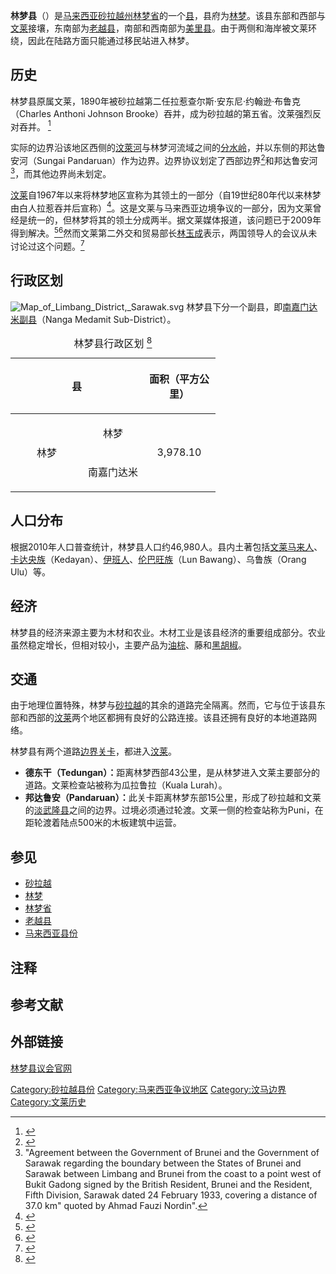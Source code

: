 {{for|该县县府|林梦}}
{{Infobox settlement myd
| name ={{PAGENAME}}
| official_name =Daerah Limbang
| en = Limbang District
| ta = 
| jawi = 
| imagesize = 
| image_flag = 
| image_seal = 
| image_map = Sarawaklimbanglimbang.PNG
| coordinates = {{coord|4|15|0.00|N|115|10|0.01|E|display=title;inline}}
| state =砂拉越
| bhg = [[林梦省|林梦省]]
| seat =[[林梦|林梦]]
| la =[[林梦县议会|林梦县议会]]
| do = Superi bin Awang Said<ref>{{Cite web |url=https://limbang.sarawak.gov.my/page-0-179-295-Profil-Daerah-Limbang.html |title=存档副本 |access-date=2020-11-13 |archive-date=2020-11-13 |archive-url=https://web.archive.org/web/20201113102003/https://limbang.sarawak.gov.my/page-0-179-295-Profil-Daerah-Limbang.html |dead-url=no }}</ref>
| area_total_km2 = {{formatnum:3976.60|R}}
| population_total = {{formatnum:46,980|R}}
| population_as_of = 2010
|postal_code = 
|area_code=
|registration_plate=
}}
'''林梦县'''（{{lang-ms|Daerah Limbang}}）是[[马来西亚|马来西亚]][[砂拉越州|砂拉越州]][[林梦省|林梦省]]的一个[[马来西亚县份|县]]，县府为[[林梦|林梦]]。该县东部和西部与[[文莱|文莱]]接壤，东南部为[[老越县|老越县]]，南部和西南部为[[美里县|美里县]]。由于两侧和海岸被文莱环绕，因此在陆路方面只能通过移民站进入林梦。

==历史==
林梦县原属文莱，1890年被砂拉越第二任拉惹查尔斯·安东尼·约翰逊·布鲁克（Charles Anthoni Johnson Brooke）吞并，成为砂拉越的第五省。汶莱强烈反对吞并。 <ref>{{Cite web |url=https://www.cia.gov/library/publications/the-world-factbook/fields/2070.html |title=the CIA World Factbook |access-date=2020-11-14 |archive-date=2011-05-14 |archive-url=https://web.archive.org/web/20110514215411/https://www.cia.gov/library/publications/the-world-factbook/fields/2070.html |dead-url=yes }}</ref>

实际的边界沿该地区西侧的[[汶萊河|汶萊河]]与林梦河流域之间的[[分水岭|分水岭]]，并以东侧的邦达鲁安河（Sungai Pandaruan）作为边界。边界协议划定了西部边界<ref>{{Cite journal|title=Land and River Boundary Demarcation and Maintenance – Malaysia's Experience|url=http://www.dur.ac.uk/resources/ibru/conferences/thailand/malaysia.pdf|last=Ahmad Fauzi, Nordin|accessdate=11-04-2008|year=2006|series=Working paper at International Symposium on Land and River Demarcation and Maintenance in Support of Borderland Development|journal=|archive-date=2012-10-10|archive-url=https://web.archive.org/web/20121010220846/http://www.dur.ac.uk/resources/ibru/conferences/thailand/malaysia.pdf|dead-url=no}}</ref>和邦达鲁安河<ref>"Agreement between the Government of Brunei and the Government of Sarawak regarding the boundary between the States of Brunei and Sarawak between Limbang and Brunei from the coast to a point west of Bukit Gadong signed by the British Resident, Brunei and the Resident, Fifth Division, Sarawak dated 24 February 1933, covering a distance of 37.0 km" quoted by Ahmad Fauzi Nordin".</ref>，而其他边界尚未划定。

[[汶莱|汶莱]]自1967年以来将林梦地区宣称为其领土的一部分（自19世纪80年代以来林梦由白人拉惹吞并后宣称）<ref>{{Cite book|last=R. Haller-Trost|title=The Brunei-Malaysia Dispute Over Territorial and Maritime Claims in International Law|url=https://books.google.com/books?id=ZMJYOA6g_dYC&pg=PA20|year=1994|publisher=IBRU|isbn=978-1-897643-07-5|pages=20–|access-date=2020-11-14|archive-date=2020-11-16|archive-url=https://web.archive.org/web/20201116003912/https://books.google.com/books?id=ZMJYOA6g_dYC&pg=PA20|dead-url=no}}</ref>。这是文莱与马来西亚边境争议的一部分，因为文莱曾经是统一的，但林梦将其的领土分成两半。据文莱媒体报道，该问题已于2009年得到解决。<ref>{{Cite web|title=Brunei drops all claims to Limbang|url=http://www.bt.com.bn/home_news/2009/03/17/brunei_drops_all_claims_to_limbang|accessdate=2013-08-23|author=Ubaidillah Masli|date=2009-03-17|work=[[文莱时报|文莱时报]]|archiveurl=https://web.archive.org/web/20140712162447/http://www.bt.com.bn/home_news/2009/03/17/brunei_drops_all_claims_to_limbang|archivedate=12-07-2014}}</ref><ref>{{Cite web|title=Border issues between Malaysia, Brunei solved: Official|url=http://en.people.cn/90001/90777/90851/6971863.html|accessdate=2010-05-05|author=张心意|date=04-05-2010|work=[[新华社|新华社]]|publisher=[[人民日报|人民日报]]|archive-date=2016-03-06|archive-url=https://web.archive.org/web/20160306173819/http://en.people.cn/90001/90777/90851/6971863.html|dead-url=no}}</ref>然而文莱第二外交和贸易部长[[林玉成_(汶萊)|林玉成]]表示，两国领导人的会议从未讨论过这个问题。<ref>{{Cite web|title=Limbang issue was never discussed: Pehin Dato Lim|url=http://www.bt.com.bn/home_news/2009/03/18/limbang_issue_was_never_discussed_pehin_dato_lim|accessdate=2013-08-23|author=Ubaidillah Masli|date=2009-03-18|work=The Brunei Times|archiveurl=https://web.archive.org/web/20140215192853/http://www.bt.com.bn/home_news/2009/03/18/limbang_issue_was_never_discussed_pehin_dato_lim|archivedate=2014-02-15}}</ref>

==行政区划==
[[File:Map_of_Limbang_District,_Sarawak.svg|thumb]]
林梦县下分一个副县，即[[南嘉门达米副县|南嘉门达米副县]]（Nanga Medamit Sub-District）。
{| class="wikitable" align="center"
 |+ 林梦县行政区划 
{{my10|2}}
<ref name="limbang2">
{{Cite web
 |url=http://www.limbangrdo.sarawak.gov.my/ 
 |publisher=林梦省公署 
 |title=林梦省概况 
 |date=2012-01-19|accessdate=2012年1月26日 
 |deadurl=yes 
 |archiveurl=https://web.archive.org/web/20100214163111/http://www.limbangrdo.sarawak.gov.my/ 
 |archivedate=2010年2月14日 
}}{{ms}}
</ref>
|-
! colspan="2" align="center" height="35"| 县                    
! colspan="1" align="center" height="35"| 面积（平方公里）
! colspan="1" align="center" height="35"| 人口（2010年数据）
|-
| rowspan="2" width="100" align="center" | 林梦 
| width="80" align="center" height="30"  | 林梦 
| rowspan="2" width="100" align="center" | 3,978.10
| rowspan="2" width="100" align="center" | 48,186
|-
| width="80" align="center"  height="30"| 南嘉门达米
|}

==人口分布==
根据2010年人口普查统计，林梦县人口约46,980人。{{my10|2}}县内土著包括[[文莱马来人|文莱马来人]]、[[卡达央族|卡达央族]]（Kedayan）、[[伊班人|伊班人]]、[[伦巴旺族|伦巴旺族]]（Lun Bawang）、乌鲁族（Orang Ulu）等。
{{MyPopuSarawak|2010|12996|11923|365|250|13541|6465|91|269|1080}}

==经济==
林梦县的经济来源主要为木材和农业。木材工业是该县经济的重要组成部分。农业虽然稳定增长，但相对较小，主要产品为[[油棕|油棕]]、藤和[[黑胡椒|黑胡椒]]。

==交通==
由于地理位置特殊，林梦与[[砂拉越|砂拉越]]的其余的道路完全隔离。然而，它与位于该县东部和西部的[[汶莱|汶莱]]两个地区都拥有良好的公路连接。该县还拥有良好的本地道路网络。

林梦县有两个道路[[边界关卡|边界关卡]]，都进入[[汶莱|汶莱]]。

* '''德东干（Tedungan）：'''距离林梦西部43公里，是从林梦进入文莱主要部分的道路。文莱检查站被称为瓜拉鲁拉（Kuala Lurah）。
* '''邦达鲁安（Pandaruan）：'''此关卡距离林梦东部15公里，形成了砂拉越和文莱的[[淡武隆县|淡武隆县]]之间的边界。过境必须通过轮渡。文莱一侧的检查站称为Puni，在距轮渡着陆点500米的木板建筑中运营。

==参见==
*[[砂拉越|砂拉越]]
*[[林梦|林梦]]
*[[林梦省|林梦省]]
*[[老越县|老越县]]
*[[马来西亚县份|马来西亚县份]]

==注释==
{{notefoot}}

==参考文献==
{{reflist}}

==外部链接==
[https://limbangdc.sarawak.gov.my/ 林梦县议会官网] {{Wayback|url=https://limbangdc.sarawak.gov.my/ |date=20210121144536 }}

{{砂拉越}}
{{马来西亚县份}}

[[Category:砂拉越县份|Category:砂拉越县份]]
[[Category:马来西亚争议地区|Category:马来西亚争议地区]]
[[Category:汶马边界|Category:汶马边界]]
[[Category:文莱历史|Category:文莱历史]]